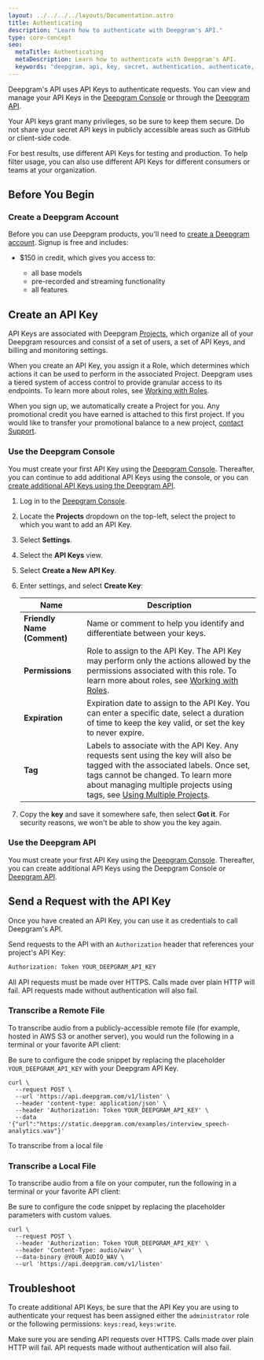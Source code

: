 ---
layout: ../../../../layouts/Documentation.astro
title: Authenticating
description: "Learn how to authenticate with Deepgram's API."
type: core-concept
seo:
  metaTitle: Authenticating
  metaDescription: Learn how to authenticate with Deepgram's API.
  keywords: "deepgram, api, key, secret, authentication, authenticate, authenticating"
---

Deepgram's API uses API Keys to authenticate requests. You can view and manage your API Keys in the [Deepgram Console](https://console.deepgram.com) or through the [Deepgram API](/api-reference/).

Your API keys grant many privileges, so be sure to keep them secure. Do not share your secret API keys in publicly accessible areas such as GitHub or client-side code.

For best results, use different API Keys for testing and production. To help filter usage, you can also use different API Keys for different consumers or teams at your organization.

## Before You Begin

### Create a Deepgram Account

Before you can use Deepgram products, you'll need to [create a Deepgram account](https://console.deepgram.com/signup?jump=keys). Signup is free and includes:

- $150 in credit, which gives you access to:

  - all base models
  - pre-recorded and streaming functionality
  - all features

## Create an API Key

API Keys are associated with Deepgram [Projects](/documentation/getting-started/projects/), which organize all of your Deepgram resources and consist of a set of users, a set of API Keys, and billing and monitoring settings.

When you create an API Key, you assign it a Role, which determines which actions it can be used to perform in the associated Project. Deepgram uses a tiered system of access control to provide granular access to its endpoints. To learn more about roles, see [Working with Roles](/documentation/getting-started/roles/).

<Alert type="warning">

When you sign up, we automatically create a Project for you. Any promotional credit you have earned is attached to this first project. If you would like to transfer your promotional balance to a new project, [contact Support](/support/).

</Alert>

### Use the Deepgram Console

You must create your first API Key using the [Deepgram Console](https://console.deepgram.com/signup?jump=keys). Thereafter, you can continue to add additional API Keys using the console, or you can [create additional API Keys using the Deepgram API](#use-the-deepgram-api).

1. Log in to the [Deepgram Console](https://console.deepgram.com).

2. Locate the **Projects** dropdown on the top-left, select the project to which you want to add an API Key.

3. Select **Settings**.

4. Select the **API Keys** view.

5. Select **Create a New API Key**.

6. Enter settings, and select **Create Key**:

   | Name                        | Description                                                                                                                                                                                                                                                                                          |
   | --------------------------- | ---------------------------------------------------------------------------------------------------------------------------------------------------------------------------------------------------------------------------------------------------------------------------------------------------- |
   | **Friendly Name (Comment)** | Name or comment to help you identify and differentiate between your keys.                                                                                                                                                                                                                            |
   | **Permissions**             | Role to assign to the API Key. The API Key may perform only the actions allowed by the permissions associated with this role. To learn more about roles, see [Working with Roles](/documentation/getting-started/roles/).                                                                            |
   | **Expiration**              | Expiration date to assign to the API Key. You can enter a specific date, select a duration of time to keep the key valid, or set the key to never expire.                                                                                                                                            |
   | **Tag**                     | Labels to associate with the API Key. Any requests sent using the key will also be tagged with the associated labels. Once set, tags cannot be changed. To learn more about managing multiple projects using tags, see [Using Multiple Projects](/documentation/getting-started/multiple-projects/). |

7. Copy the **key** and save it somewhere safe, then select **Got it**. For security reasons, we won't be able to show you the key again.

### Use the Deepgram API

You must create your first API Key using the [Deepgram Console](https://console.deepgram.com). Thereafter, you can create additional API Keys using the Deepgram Console or [Deepgram API](/api-reference/#keys-create).

## Send a Request with the API Key

Once you have created an API Key, you can use it as credentials to call Deepgram's API.

Send requests to the API with an `Authorization` header that references your project's API Key:

```bash
Authorization: Token YOUR_DEEPGRAM_API_KEY
```

All API requests must be made over HTTPS. Calls made over plain HTTP will fail. API requests made without authentication will also fail.

### Transcribe a Remote File

To transcribe audio from a publicly-accessible remote file (for example, hosted in AWS S3 or another server), you would run the following in a terminal or your favorite API client:

<Alert type="info">

Be sure to configure the code snippet by replacing the placeholder `YOUR_DEEPGRAM_API_KEY` with your Deepgram API Key.

</Alert>

<CodeGroup title="curl">

<CodeBlock label="curl" active>

```curl
curl \
  --request POST \
  --url 'https://api.deepgram.com/v1/listen' \
  --header 'content-type: application/json' \
  --header 'Authorization: Token YOUR_DEEPGRAM_API_KEY' \
  --data '{"url":"https://static.deepgram.com/examples/interview_speech-analytics.wav"}'
```

</CodeBlock>

</CodeGroup>

To transcribe from a local file

### Transcribe a Local File

To transcribe audio from a file on your computer, run the following in a terminal or your favorite API client:

<Alert type="info">

Be sure to configure the code snippet by replacing the placeholder parameters with custom values.

</Alert>

<CodeGroup title="curl">

<CodeBlock label="curl" active>

```curl
curl \
  --request POST \
  --header 'Authorization: Token YOUR_DEEPGRAM_API_KEY' \
  --header 'Content-Type: audio/wav' \
  --data-binary @YOUR_AUDIO_WAV \
  --url 'https://api.deepgram.com/v1/listen'
```

</CodeBlock>

</CodeGroup>

## Troubleshoot

To create additional API Keys, be sure that the API Key you are using to authenticate your request has been assigned either the `administrator` role or the following permissions: `keys:read`, `keys:write`.

Make sure you are sending API requests over HTTPS. Calls made over plain HTTP will fail. API requests made without authentication will also fail.
